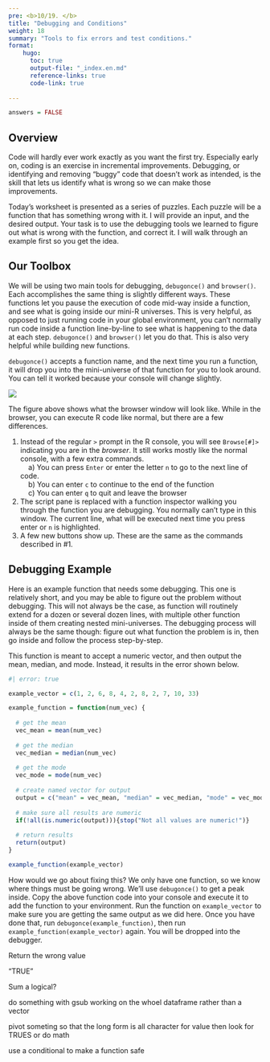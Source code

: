 ```yaml
---
pre: <b>10/19. </b>
title: "Debugging and Conditions"
weight: 18
summary: "Tools to fix errors and test conditions."
format:
    hugo:
      toc: true
      output-file: "_index.en.md"
      reference-links: true
      code-link: true
      
---
```


```r
answers = FALSE
```

## Overview

Code will hardly ever work exactly as you want the first try. Especially early on, coding is an exercise in incremental improvements. Debugging, or identifying and removing "buggy" code that doesn't work as intended, is the skill that lets us identify what is wrong so we can make those improvements.

Today's worksheet is presented as a series of puzzles. Each puzzle will be a function that has something wrong with it. I will provide an input, and the desired output. Your task is to use the debugging tools we learned to figure out what is wrong with the function, and correct it. I will walk through an example first so you get the idea.

## Our Toolbox

We will be using two main tools for debugging, `debugonce()` and `browser()`. Each accomplishes the same thing is slightly different ways. These functions let you pause the execution of code mid-way inside a function, and see what is going inside our mini-R universes. This is very helpful, as opposed to just running code in your global environment, you can't normally run code inside a function line-by-line to see what is happening to the data at each step. `debugonce()` and `browser()` let you do that. This is also very helpful while building new functions.

`debugonce()` accepts a function name, and the next time you run a function, it will drop you into the mini-universe of that function for you to look around. You can tell it worked because your console will change slightly.

![](img/browser.png)

The figure above shows what the browser window will look like. While in the browser, you can execute R code like normal, but there are a few differences.

1. Instead of the regular `>` prompt in the R console, you will see `Browse[#]>` indicating you are in the *browser*. It still works mostly like the normal console, with a few extra commands.</br>
&nbsp;&nbsp;&nbsp;&nbsp;a) You can press `Enter` or enter the letter `n` to go to the next line of code.</br>
&nbsp;&nbsp;&nbsp;&nbsp;b) You can enter `c` to continue to the end of the function</br>
&nbsp;&nbsp;&nbsp;&nbsp;c) You can enter `q` to quit and leave the browser
2. The script pane is replaced with a function inspector walking you through the function you are debugging. You normally can't type in this window. The current line, what will be executed next time you press enter or `n` is highlighted.
3. A few new buttons show up. These are the same as the commands described in #1.

## Debugging Example

Here is an example function that needs some debugging. This one is relatively short, and you may be able to figure out the problem without debugging. This will not always be the case, as function will routinely extend for a dozen or several dozen lines, with multiple other function inside of them creating nested mini-universes. The debugging process will always be the same though: figure out what function the problem is in, then go inside and follow the process step-by-step.

This function is meant to accept a numeric vector, and then output the mean, median, and mode. Instead, it results in the error shown below.

```r
#| error: true

example_vector = c(1, 2, 6, 8, 4, 2, 8, 2, 7, 10, 33)

example_function = function(num_vec) {
  
  # get the mean
  vec_mean = mean(num_vec)
  
  # get the median
  vec_median = median(num_vec)
  
  # get the mode
  vec_mode = mode(num_vec)
  
  # create named vector for output
  output = c("mean" = vec_mean, "median" = vec_median, "mode" = vec_mode)
  
  # make sure all results are numeric
  if(!all(is.numeric(output))){stop("Not all values are numeric!")}
  
  # return results
  return(output)
}

example_function(example_vector)
```

How would we go about fixing this? We only have one function, so we know where things must be going wrong. We'll use `debugonce()` to get a peak inside. Copy the above function code into your console and execute it to add the function to your environment. Run the function on `example_vector` to make sure you are getting the same output as we did here. Once you have done that, run `debugonce(example_function)`, then run `example_function(example_vector)` again. You will be dropped into the debugger.





Return the wrong value


“TRUE”


Sum a logical?


do something with gsub working on the whoel dataframe rather than a vector


pivot someting so that the long form is all character for value then look for TRUES or do math


use a conditional to make a function safe


